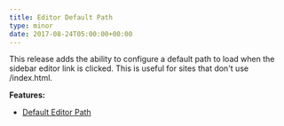 ```yaml
---
title: Editor Default Path
type: minor
date: 2017-08-24T05:00:00+00:00
---
```



This release adds the ability to configure a default path to load when the sidebar editor link is clicked. This is useful for sites that don't use /index.html.

**Features:**

* [Default Editor Path](/documentation/edit/interfaces/visual-editor/)
